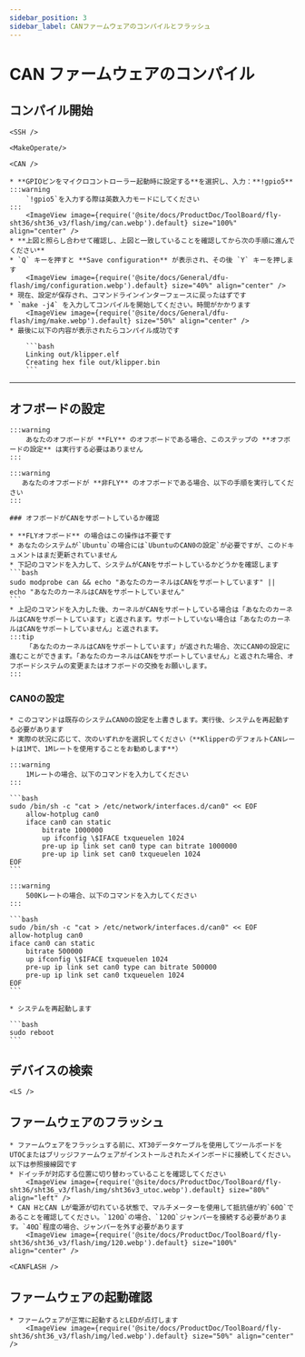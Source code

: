 ```yaml
---
sidebar_position: 3
sidebar_label: CANファームウェアのコンパイルとフラッシュ
---
```




# CAN ファームウェアのコンパイル

## コンパイル開始

    <SSH />

    <MakeOperate/>

    <CAN />

    * **GPIOピンをマイクロコントローラー起動時に設定する**を選択し、入力：**!gpio5**
    :::warning
        `!gpio5`を入力する際は英数入力モードにしてください
    :::
        <ImageView image={require('@site/docs/ProductDoc/ToolBoard/fly-sht36/sht36_v3/flash/img/can.webp').default} size="100%" align="center" />
    * **上図と照らし合わせて確認し、上図と一致していることを確認してから次の手順に進んでください**
    * `Q` キーを押すと **Save configuration** が表示され、その後 `Y` キーを押します
        <ImageView image={require('@site/docs/General/dfu-flash/img/configuration.webp').default} size="40%" align="center" />
    * 現在、設定が保存され、コマンドラインインターフェースに戻ったはずです
    * `make -j4` を入力してコンパイルを開始してください。時間がかかります
        <ImageView image={require('@site/docs/General/dfu-flash/img/make.webp').default} size="50%" align="center" />
    * 最後に以下の内容が表示されたらコンパイル成功です

        ```bash
        Linking out/klipper.elf
        Creating hex file out/klipper.bin
        ```

---

## オフボードの設定
    :::warning
        あなたのオフボードが **FLY** のオフボードである場合、このステップの **オフボードの設定** は実行する必要はありません
    :::

    :::warning
       あなたのオフボードが **非FLY** のオフボードである場合、以下の手順を実行してください
    :::

    ### オフボードがCANをサポートしているか確認

    * **FLYオフボード** の場合はこの操作は不要です
    * あなたのシステムが`Ubuntu`の場合には`UbuntuのCAN0の設定`が必要ですが、このドキュメントはまだ更新されていません
    * 下記のコマンドを入力して、システムがCANをサポートしているかどうかを確認します
    ```bash
    sudo modprobe can && echo "あなたのカーネルはCANをサポートしています" || echo "あなたのカーネルはCANをサポートしていません"
    ```
    * 上記のコマンドを入力した後、カーネルがCANをサポートしている場合は「あなたのカーネルはCANをサポートしています」と返されます。サポートしていない場合は「あなたのカーネルはCANをサポートしていません」と返されます。
    :::tip
        「あなたのカーネルはCANをサポートしています」が返された場合、次にCAN0の設定に進むことができます。「あなたのカーネルはCANをサポートしていません」と返された場合、オフボードシステムの変更またはオフボードの交換をお願いします。
    :::
   
   ### CAN0の設定

    * このコマンドは既存のシステムCAN0の設定を上書きします。実行後、システムを再起動する必要があります
    * 実際の状況に応じて、次のいずれかを選択してください（**KlipperのデフォルトCANレートは1Mで、1Mレートを使用することをお勧めします**）

    :::warning
        1Mレートの場合、以下のコマンドを入力してください
    :::

    ```bash
    sudo /bin/sh -c "cat > /etc/network/interfaces.d/can0" << EOF
        allow-hotplug can0
        iface can0 can static
            bitrate 1000000
            up ifconfig \$IFACE txqueuelen 1024
            pre-up ip link set can0 type can bitrate 1000000
            pre-up ip link set can0 txqueuelen 1024
    EOF
    ```

    :::warning
        500Kレートの場合、以下のコマンドを入力してください
    :::

    ```bash
    sudo /bin/sh -c "cat > /etc/network/interfaces.d/can0" << EOF
    allow-hotplug can0
    iface can0 can static
        bitrate 500000
        up ifconfig \$IFACE txqueuelen 1024
        pre-up ip link set can0 type can bitrate 500000
        pre-up ip link set can0 txqueuelen 1024
    EOF
    ```

    * システムを再起動します

    ```bash
    sudo reboot
    ```

## デバイスの検索

    <LS />


## ファームウェアのフラッシュ
         
    * ファームウェアをフラッシュする前に、XT30データケーブルを使用してツールボードをUTOCまたはブリッジファームウェアがインストールされたメインボードに接続してください。以下は参照接線図です
    * ドイッチが対応する位置に切り替わっていることを確認してください
        <ImageView image={require('@site/docs/ProductDoc/ToolBoard/fly-sht36/sht36_v3/flash/img/sht36v3_utoc.webp').default} size="80%" align="left" />
    * CAN HとCAN Lが電源が切れている状態で、マルチメーターを使用して抵抗値が約`60Ω`であることを確認してください。`120Ω`の場合、`120Ω`ジャンパーを接続する必要があります。`40Ω`程度の場合、ジャンパーを外す必要があります
        <ImageView image={require('@site/docs/ProductDoc/ToolBoard/fly-sht36/sht36_v3/flash/img/120.webp').default} size="100%" align="center" />

    <CANFLASH />

## ファームウェアの起動確認

    * ファームウェアが正常に起動するとLEDが点灯します
        <ImageView image={require('@site/docs/ProductDoc/ToolBoard/fly-sht36/sht36_v3/flash/img/led.webp').default} size="50%" align="center" />
